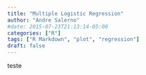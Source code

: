 ```yaml
---
title: "Multiple Logistic Regression"
author: "Andre Salerno"
#date: 2015-07-23T21:13:14-05:00
categories: ["R"]
tags: ["R Markdown", "plot", "regression"]
draft: false
---
```


teste